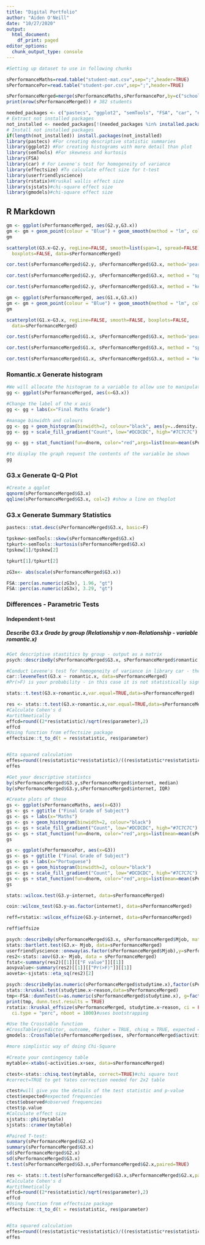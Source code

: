 ```yaml
---
title: "Digital Portfolio"
author: "Aiden O'Neill"
date: "10/27/2020"
output:
  html_document:
    df_print: paged
editor_options:
  chunk_output_type: console
---
```


```r
#Setting up dataset to use in following chunks

sPerformanceMaths=read.table("student-mat.csv",sep=";",header=TRUE)
sPerformancePor=read.table("student-por.csv",sep=";",header=TRUE)

sPerformanceMerged=merge(sPerformanceMaths,sPerformancePor,by=c("school","sex","age","address","famsize","Pstatus","Medu","Fedu","Mjob","Fjob","reason","nursery","internet"))
print(nrow(sPerformanceMerged)) # 382 students

needed_packages <- c("pastecs", "ggplot2", "semTools", "FSA", "car", "effectsize", "userfriendlyscience", "rstatix", "sjstats", "gmodels")                                    
# Extract not installed packages
not_installed <- needed_packages[!(needed_packages %in% installed.packages()[ , "Package"])]    
# Install not installed packages
if(length(not_installed)) install.packages(not_installed)                            
library(pastecs) #For creating descriptive statistic summaries
library(ggplot2) #For creating histograms with more detail than plot
library(semTools) #For skewness and kurtosis
library(FSA)
library(car) # For Levene's test for homogeneity of variance 
library(effectsize) #To calculate effect size for t-test
library(userfriendlyscience)
library(rstatix)#Kruskal wallis effect size
library(sjstats)#chi-square effect size
library(gmodels)#chi-square effect size

```

## R Markdown

```r
gm <- ggplot(sPerformanceMerged, aes(G2.y,G3.x))
gm <- gm + geom_point(colour = "Blue") + geom_smooth(method = "lm", colour = "Blue", se = F)
gm

scatterplot(G3.x~G2.y, regLine=FALSE, smooth=list(span=1, spread=FALSE), 
  boxplots=FALSE, data=sPerformanceMerged)

cor.test(sPerformanceMerged$G2.y, sPerformanceMerged$G3.x, method='pearson')

cor.test(sPerformanceMerged$G2.y, sPerformanceMerged$G3.x, method = "spearman")

cor.test(sPerformanceMerged$G2.y, sPerformanceMerged$G3.x, method = "kendall")
```

```r
gm <- ggplot(sPerformanceMerged, aes(G1.x,G3.x))
gm <- gm + geom_point(colour = "Blue") + geom_smooth(method = "lm", colour = "Blue", se = F)
gm

scatterplot(G1.x~G3.x, regLine=FALSE, smooth=FALSE, boxplots=FALSE, 
  data=sPerformanceMerged)

cor.test(sPerformanceMerged$G1.x, sPerformanceMerged$G3.x, method='pearson')

cor.test(sPerformanceMerged$G1.x, sPerformanceMerged$G3.x, method = "spearman")

cor.test(sPerformanceMerged$G1.x, sPerformanceMerged$G3.x, method = "kendall")

```

### Romantic.x Generate histogram
```r

#We will allocate the histogram to a variable to allow use to manipulate it
gg <- ggplot(sPerformanceMerged, aes(x=G3.x))

#Change the label of the x axis
gg <- gg + labs(x="Final Maths Grade")

#manage binwidth and colours
gg <- gg + geom_histogram(binwidth=2, colour="black", aes(y=..density.., fill=..count..))
gg <- gg + scale_fill_gradient("Count", low="#DCDCDC", high="#7C7C7C")

gg <- gg + stat_function(fun=dnorm, color="red",args=list(mean=mean(sPerformanceMerged$G3.x, na.rm=TRUE), sd=sd(sPerformanceMerged$G3.x, na.rm=TRUE)))

#to display the graph request the contents of the variable be shown
gg
```
### G3.x Generate Q-Q Plot
```r
#Create a qqplot
qqnorm(sPerformanceMerged$G3.x)
qqline(sPerformanceMerged$G3.x, col=2) #show a line on theplot
```


### G3.x Generate Summary Statistics 
```r
pastecs::stat.desc(sPerformanceMerged$G3.x, basic=F)

tpskew<-semTools::skew(sPerformanceMerged$G3.x)
tpkurt<-semTools::kurtosis(sPerformanceMerged$G3.x)
tpskew[1]/tpskew[2]

tpkurt[1]/tpkurt[2]

zG3x<- abs(scale(sPerformanceMerged$G3.x))

FSA::perc(as.numeric(zG3x), 1.96, "gt")
FSA::perc(as.numeric(zG3x), 3.29, "gt")

```

### Differences - Parametric Tests
#### Independent t-test
##### Describe G3.x Grade by group (Relationship v non-Relationship - variable romantic.x)
```r
#Get descriptive stastitics by group - output as a matrix
psych::describeBy(sPerformanceMerged$G3.x, sPerformanceMerged$romantic.x, mat=TRUE)

#Conduct Levene's test for homogeneity of variance in library car - the null hypothesis is that variances in groups are equal so to assume homogeneity we woudl expect probaility to not be statistically significant.
car::leveneTest(G3.x ~ romantic.x, data=sPerformanceMerged)
#Pr(>F) is your probability - in this case it is not statistically significant so we can assume homogeneity

stats::t.test(G3.x~romantic.x,var.equal=TRUE,data=sPerformanceMerged)

res <- stats::t.test(G3.x~romantic.x,var.equal=TRUE,data=sPerformanceMerged)
#Calculate Cohen's d
#artithmetically
effcd=round((2*res$statistic)/sqrt(res$parameter),2)
effcd
#Using function from effectsize package
effectsize::t_to_d(t = res$statistic, res$parameter)


#Eta squared calculation
effes=round((res$statistic*res$statistic)/((res$statistic*res$statistic)+(res$parameter)),3)
effes


```

```r

#Get your descriptive statistcs
by(sPerformanceMerged$G3.y,sPerformanceMerged$internet, median)
by(sPerformanceMerged$G3.y,sPerformanceMerged$internet, IQR)

#Create plots of these
gs <- ggplot(sPerformanceMaths, aes(x=G3))
gs <- gs + ggtitle ("Final Grade of Subject")
gs <- gs + labs(x="Maths")
gs <- gs + geom_histogram(binwidth=2, colour="black")
gs <- gs + scale_fill_gradient("Count", low="#DCDCDC", high="#7C7C7C")
gs <- gs + stat_function(fun=dnorm, color="red",args=list(mean=mean(sPerformanceMaths$G3, na.rm=TRUE), sd=sd(sPerformanceMaths$G3, na.rm=TRUE)))
gs

gs <- ggplot(sPerformancePor, aes(x=G3))
gs <- gs + ggtitle ("Final Grade of Subject")
gs <- gs + labs(x="Portuguese")
gs <- gs + geom_histogram(binwidth=2, colour="black")
gs <- gs + scale_fill_gradient("Count", low="#DCDCDC", high="#7C7C7C")
gs <- gs + stat_function(fun=dnorm, color="red",args=list(mean=mean(sPerformancePor$G3.y, na.rm=TRUE), sd=sd(sPerformancePor$G3, na.rm=TRUE)))
gs

stats::wilcox.test(G3.y~internet, data=sPerformanceMerged) 

coin::wilcox_test(G3.y~as.factor(internet), data=sPerformanceMerged)

reff=rstatix::wilcox_effsize(G3.y~internet, data=sPerformanceMerged)

reff$effsize

```

```r
psych::describeBy(sPerformanceMerged$G3.x, sPerformanceMerged$Mjob, mat=TRUE)
stats::bartlett.test(G3.x~ Mjob, data=sPerformanceMerged)
userfriendlyscience::oneway(as.factor(sPerformanceMerged$Mjob),y=sPerformanceMerged$G3.x,posthoc='Tukey')
res2<-stats::aov(G3.x~ Mjob, data = sPerformanceMerged)
fstat<-summary(res2)[[1]][["F value"]][[1]]
aovpvalue<-summary(res2)[[1]][["Pr(>F)"]][[1]]
aoveta<-sjstats::eta_sq(res2)[2]

```

```r

psych::describeBy(as.numeric(sPerformanceMerged$studytime.x),factor(sPerformanceMerged$reason) )
stats::kruskal.test(studytime.x~reason,data=sPerformanceMerged)
tmp<-FSA::dunnTest(x=as.numeric(sPerformanceMerged$studytime.x), g=factor(sPerformanceMerged$reason), method="bonferroni") 
print(tmp, dunn.test.results = TRUE)
rstatix::kruskal_effsize(sPerformanceMerged, studytime.x~reason, ci = FALSE, conf.level = 0.95,
  ci.type = "perc", nboot = 1000)#uses bootstrapping

```

```r
#Use the Crosstable function
#CrossTable(predictor, outcome, fisher = TRUE, chisq = TRUE, expected = TRUE)
gmodels::CrossTable(sPerformanceMerged$sex, sPerformanceMerged$activities.x, fisher = TRUE, chisq = TRUE, expected = TRUE, sresid = TRUE, format = "SPSS")

#more simplistic way of doing Chi-Square

#Create your contingency table
mytable<-xtabs(~activities.x+sex, data=sPerformanceMerged)

ctest<-stats::chisq.test(mytable, correct=TRUE)#chi square test
#correct=TRUE to get Yates correction needed for 2x2 table

ctest#will give you the details of the test statistic and p-value
ctest$expected#expected frequencies
ctest$observed#observed frequencies
ctest$p.value
#Calculate effect size
sjstats::phi(mytable)
sjstats::cramer(mytable)

```

```r
#Paired T-test:
summary(sPerformanceMerged$G2.x)
summary(sPerformanceMerged$G3.x)
sd(sPerformanceMerged$G2.x)
sd(sPerformanceMerged$G3.x)
t.test(sPerformanceMerged$G3.x,sPerformanceMerged$G2.x,paired=TRUE)

res <- stats::t.test(sPerformanceMerged$G3.x,sPerformanceMerged$G2.x,paired=TRUE)
#Calculate Cohen's d
#artithmetically
effcd=round((2*res$statistic)/sqrt(res$parameter),2)
effcd
#Using function from effectsize package
effectsize::t_to_d(t = res$statistic, res$parameter)


#Eta squared calculation
effes=round((res$statistic*res$statistic)/((res$statistic*res$statistic)+(res$parameter)),3)
effes
```